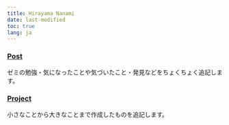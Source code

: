 ```yaml
---
title: Hirayama Nanami
date: last-modified
toc: true
lang: ja
---
```


### [Post](/post.html)
ゼミの勉強・気になったことや気づいたこと・発見などをちょくちょく追記します。

### [Project](/project.html)
小さなことから大きなことまで作成したものを追記します。

<div class="extra-space3"></div>

<!-- **メモ**

[うけるね](/essays/crime/) -->